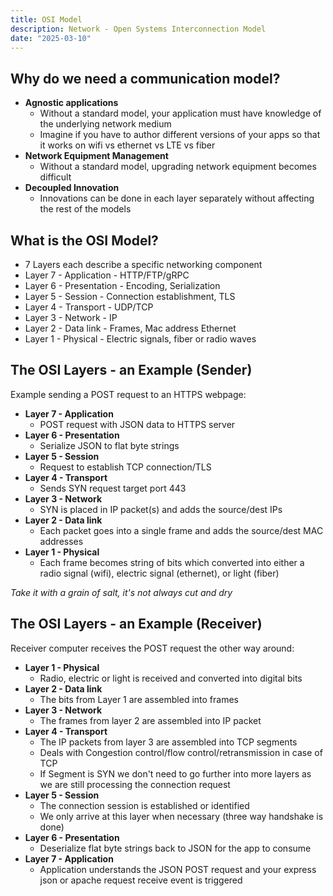 ```yaml
---
title: OSI Model
description: Network - Open Systems Interconnection Model
date: "2025-03-10"
---
```


## Why do we need a communication model?

- **Agnostic applications**
  - Without a standard model, your application must have knowledge of the underlying network medium
  - Imagine if you have to author different versions of your apps so that it works on wifi vs ethernet vs LTE vs fiber
- **Network Equipment Management**
  - Without a standard model, upgrading network equipment becomes difficult
- **Decoupled Innovation**
  - Innovations can be done in each layer separately without affecting the rest of the models

## What is the OSI Model?

- 7 Layers each describe a specific networking component
- Layer 7 - Application - HTTP/FTP/gRPC
- Layer 6 - Presentation - Encoding, Serialization
- Layer 5 - Session - Connection establishment, TLS
- Layer 4 - Transport - UDP/TCP
- Layer 3 - Network - IP
- Layer 2 - Data link - Frames, Mac address Ethernet
- Layer 1 - Physical - Electric signals, fiber or radio waves

## The OSI Layers - an Example (Sender)

Example sending a POST request to an HTTPS webpage:

- **Layer 7 - Application**
  - POST request with JSON data to HTTPS server
- **Layer 6 - Presentation**
  - Serialize JSON to flat byte strings
- **Layer 5 - Session**
  - Request to establish TCP connection/TLS
- **Layer 4 - Transport**
  - Sends SYN request target port 443
- **Layer 3 - Network**
  - SYN is placed in IP packet(s) and adds the source/dest IPs
- **Layer 2 - Data link**
  - Each packet goes into a single frame and adds the source/dest MAC addresses
- **Layer 1 - Physical**
  - Each frame becomes string of bits which converted into either a radio signal (wifi), electric signal (ethernet), or light (fiber)

_Take it with a grain of salt, it's not always cut and dry_

## The OSI Layers - an Example (Receiver)

Receiver computer receives the POST request the other way around:

- **Layer 1 - Physical**
  - Radio, electric or light is received and converted into digital bits
- **Layer 2 - Data link**
  - The bits from Layer 1 are assembled into frames
- **Layer 3 - Network**
  - The frames from layer 2 are assembled into IP packet
- **Layer 4 - Transport**
  - The IP packets from layer 3 are assembled into TCP segments
  - Deals with Congestion control/flow control/retransmission in case of TCP
  - If Segment is SYN we don't need to go further into more layers as we are still processing the connection request
- **Layer 5 - Session**
  - The connection session is established or identified
  - We only arrive at this layer when necessary (three way handshake is done)
- **Layer 6 - Presentation**
  - Deserialize flat byte strings back to JSON for the app to consume
- **Layer 7 - Application**
  - Application understands the JSON POST request and your express json or apache request receive event is triggered